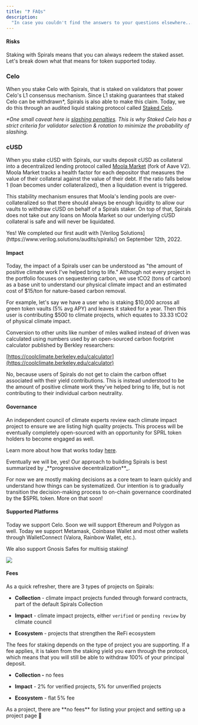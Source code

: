 ```yaml
---
title: "❓ FAQs"
description:
  "In case you couldn't find the answers to your questions elsewhere... 🙈"
---
```


#### Risks

<Accordion title="What are the risks of staking with Spirals?" >

Staking with Spirals means that you can always redeem the staked asset. Let's
break down what that means for token supported today.

### Celo

When you stake Celo with Spirals, that is staked on validators that power Celo's
L1 consensus mechanism. Since L1 staking guarantees that staked Celo can be
withdrawn\*, Spirals is also able to make this claim. Today, we do this through
an audited liquid staking protocol called
[Staked Celo](https://docs.stcelo.xyz/).

_\*One small caveat here is_
[_slashing penalties_](https://docs.celo.org/protocol/pos/penalties)_. This is
why Staked Celo has a strict criteria for validator selection & rotation to
minimize the probability of slashing._

### cUSD

When you stake cUSD with Spirals, our vaults deposit cUSD as collateral into a
decentralized lending protocol called [Moola Market](https://moola.market/)
(fork of Aave V2). Moola Market tracks a health factor for each depositor that
measures the value of their collateral against the value of their debt. If the
ratio falls below 1 (loan becomes under collateralized), then a liquidation
event is triggered.

This stability mechanism ensures that Moola's lending pools are
over-collateralized so that there should always be enough liquidity to allow our
vaults to withdraw cUSD on behalf of a Spirals staker. On top of that, Spirals
does not take out any loans on Moola Market so our underlying cUSD collateral is
safe and will never be liquidated.

</Accordion>

<Accordion title="Have the Spirals smart contracts been audited?">
  Yes! We completed our first audit with [Verilog
  Solutions](https://www.verilog.solutions/audits/spirals/) on September 12th,
  2022.
</Accordion>

#### Impact

<Accordion title="How is impact calculated?" >
Today, the impact of a Spirals user can be understood as "the amount of positive
climate work I've helped bring to life." Although not every project in the
portfolio focuses on sequestering carbon, we use tCO2 (tons of carbon) as a base
unit to understand our physical climate impact and an estimated cost of $15/ton
for nature-based carbon removal.

For example, let's say we have a user who is staking $10,000 across all green
token vaults (5% avg APY) and leaves it staked for a year. Then this user is
contributing $500 to climate projects, which equates to 33.33 tCO2 of physical
climate impact.

Conversion to other units like number of miles walked instead of driven was
calculated using numbers used by an open-sourced carbon footprint calculator
published by Berkley researchers:

[https://coolclimate.berkeley.edu/calculator](https://coolclimate.berkeley.edu/calculator)

</Accordion>

<Accordion title="Is impact double-counted?" >

No, because users of Spirals do not get to claim the carbon offset associated
with their yield contributions. This is instead understood to be the amount of
positive climate work they've helped bring to life, but is not contributing to
their individual carbon neutrality.

</Accordion>

#### Governance

<Accordion title="How are projects selected?" >
An independent council of climate experts review each climate impact project to
ensure we are listing high quality projects. This process will be eventually
completely open-sourced with an opportunity for SPRL token holders to become
engaged as well.

Learn more about how that works today
[here](https://docs.spirals.so/climate-impact/project-review-process).

</Accordion>

<Accordion title="Is Spirals a DAO?" >
Eventually we will be, yes! Our approach to building Spirals is best summarized
by _**progressive decentralization**_.

For now we are mostly making decisions as a core team to learn quickly and
understand how things can be systematized. Our intention is to gradually
transition the decision-making process to on-chain governance coordinated by the
$SPRL token. More on that soon!

</Accordion>

#### Supported Platforms

<Accordion title="What chains are supported today?">
  Today we support Celo. Soon we will support Ethereum and Polygon as well.
</Accordion>

<Accordion title="What wallets are supported today?" >
Today we support Metamask, Coinbase Wallet and most other wallets through
WalletConnect (Valora, Rainbow Wallet, etc.).

We also support Gnosis Safes for multisig staking!

![](/images/appendix/image.png)

</Accordion>

#### Fees

<Accordion title="What are the fees for staking?" >
As a quick refresher, there are 3 types of projects on Spirals:

- **Collection** \- climate impact projects funded through forward contracts,
  part of the default Spirals Collection

- **Impact** \- climate impact projects, either `verified` or `pending review`
  by climate council

- **Ecosystem** \- projects that strengthen the ReFi ecosystem

The fees for staking depends on the type of project you are supporting. If a fee
applies, it is taken from the staking yield you earn through the protocol, which
means that you will still be able to withdraw 100% of your principal deposit.

- **Collection -** no fees

- **Impact** \- 2% for verified projects, 5% for unverified projects

- **Ecosystem** \- flat 5% fee

</Accordion>

<Accordion title="What are the fees for getting listed as a project?">
  As a project, there are **no fees** for listing your project and setting up a
  project page 🙂
</Accordion>
